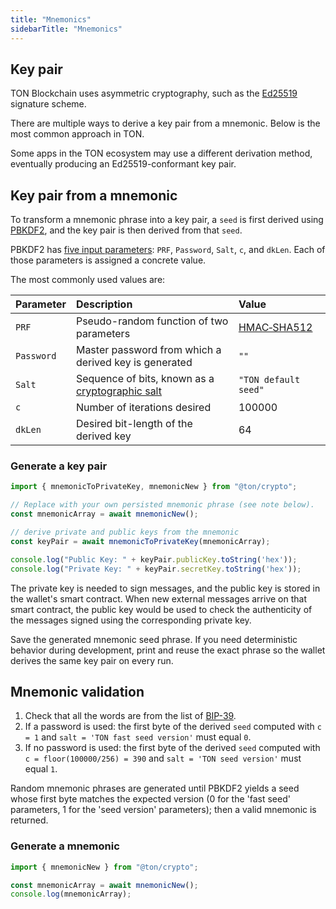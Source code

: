 ```yaml
---
title: "Mnemonics"
sidebarTitle: "Mnemonics"
---
```



## Key pair

TON Blockchain uses asymmetric cryptography, such as the [Ed25519](https://en.wikipedia.org/wiki/EdDSA#Ed25519) signature scheme.

There are multiple ways to derive a key pair from a mnemonic. Below is the most common approach in TON.

<Aside>
  Some apps in the TON ecosystem may use a different derivation method, eventually producing an Ed25519-conformant key pair.
</Aside>

## Key pair from a mnemonic

To transform a mnemonic phrase into a key pair, a `seed` is first derived using [PBKDF2](https://en.wikipedia.org/wiki/PBKDF2), and the key pair is then derived from that `seed`.

PBKDF2 has [five input parameters](https://en.wikipedia.org/wiki/PBKDF2#Key_derivation_process): `PRF`, `Password`, `Salt`, `c`, and `dkLen`. Each of those parameters is assigned a concrete value.

The most commonly used values are:

| Parameter  | Description                                                                                            | Value                                             |
| :--------- | :----------------------------------------------------------------------------------------------------- | :------------------------------------------------ |
| `PRF`      | Pseudo-random function of two parameters                                                               | [HMAC‑SHA512](https://en.wikipedia.org/wiki/HMAC) |
| `Password` | Master password from which a derived key is generated                                                  | `""`                                              |
| `Salt`     | Sequence of bits, known as a [cryptographic salt](https://en.wikipedia.org/wiki/Salt_\(cryptography\)) | `"TON default seed"`                              |
| `c`        | Number of iterations desired                                                                           | 100000                                            |
| `dkLen`    | Desired bit-length of the derived key                                                                  | 64                                                |

### Generate a key pair

```ts title="TypeScript"
import { mnemonicToPrivateKey, mnemonicNew } from "@ton/crypto";

// Replace with your own persisted mnemonic phrase (see note below).
const mnemonicArray = await mnemonicNew();

// derive private and public keys from the mnemonic
const keyPair = await mnemonicToPrivateKey(mnemonicArray); 

console.log("Public Key: " + keyPair.publicKey.toString('hex'));
console.log("Private Key: " + keyPair.secretKey.toString('hex'));
```

The private key is needed to sign messages, and the public key is stored in the wallet's smart contract. When new external messages arrive on that smart contract, the public key would be used to check the authenticity of the messages signed using the corresponding private key.

<Aside type="caution" title="Important">
  Save the generated mnemonic seed phrase. If you need deterministic behavior during development, print and reuse the exact phrase so the wallet derives the same key pair on every run.
</Aside>

## Mnemonic validation

1. Check that all the words are from the list of [BIP-39](https://github.com/ton-org/ton-crypto/blob/c3435833a0da52a96f674c352c4c6f91fcc07f6d/src/mnemonic/wordlist.ts#L9).
2. If a password is used: the first byte of the derived `seed` computed with `c = 1` and `salt = 'TON fast seed version'` must equal `0`.
3. If no password is used: the first byte of the derived `seed` computed with `c = floor(100000/256) = 390` and `salt = 'TON seed version'` must equal `1`.

Random mnemonic phrases are generated until PBKDF2 yields a seed whose first byte matches the expected version (0 for the 'fast seed' parameters, 1 for the 'seed version' parameters); then a valid mnemonic is returned.

### Generate a mnemonic

```ts title="TypeScript"
import { mnemonicNew } from "@ton/crypto";

const mnemonicArray = await mnemonicNew(); 
console.log(mnemonicArray); 
```
